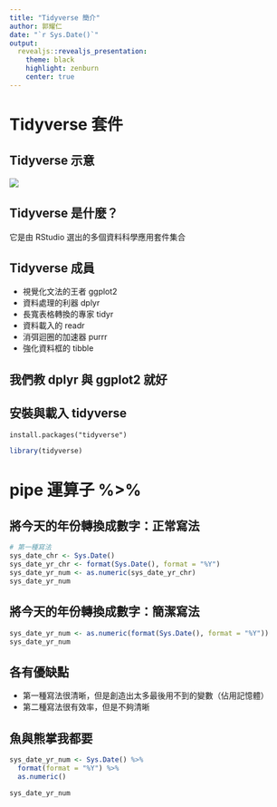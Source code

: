 ```yaml
---
title: "Tidyverse 簡介"
author: 郭耀仁
date: "`r Sys.Date()`"
output: 
  revealjs::revealjs_presentation:
    theme: black
    highlight: zenburn
    center: true
---
```


# Tidyverse 套件

## Tidyverse 示意

![](img/tidyverse_logo.png)

## Tidyverse 是什麼？

它是由 RStudio 選出的多個資料科學應用套件集合

## Tidyverse 成員

- 視覺化文法的王者 ggplot2
- 資料處理的利器 dplyr
- 長寬表格轉換的專家 tidyr
- 資料載入的 readr
- 消弭迴圈的加速器 purrr
- 強化資料框的 tibble

## 我們教 dplyr 與 ggplot2 就好

## 安裝與載入 tidyverse

```
install.packages("tidyverse")
```

```r
library(tidyverse)
```

# pipe 運算子 %>%

## 將今天的年份轉換成數字：正常寫法

```r
# 第一種寫法
sys_date_chr <- Sys.Date()
sys_date_yr_chr <- format(Sys.Date(), format = "%Y")
sys_date_yr_num <- as.numeric(sys_date_yr_chr)
sys_date_yr_num
```

## 將今天的年份轉換成數字：簡潔寫法

```r
sys_date_yr_num <- as.numeric(format(Sys.Date(), format = "%Y"))
sys_date_yr_num
```

## 各有優缺點

- 第一種寫法很清晰，但是創造出太多最後用不到的變數（佔用記憶體）
- 第二種寫法很有效率，但是不夠清晰

## 魚與熊掌我都要

```r
sys_date_yr_num <- Sys.Date() %>%
  format(format = "%Y") %>%
  as.numeric()

sys_date_yr_num
```